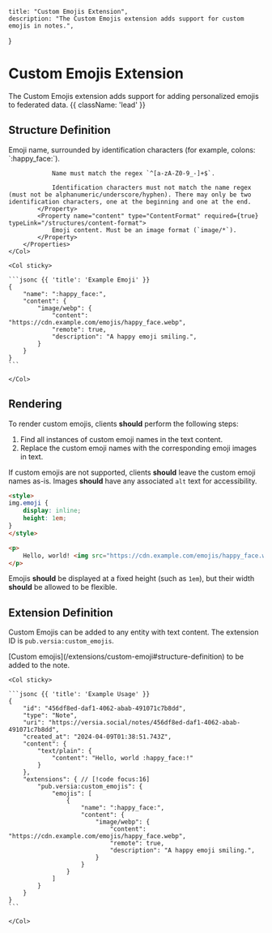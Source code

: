     title: "Custom Emojis Extension",
    description: "The Custom Emojis extension adds support for custom emojis in notes.",
}

# Custom Emojis Extension

The Custom Emojis extension adds support for adding personalized emojis to federated data. {{ className: 'lead' }}

## Structure Definition

<Row>
    <Col>
        <Properties>
            <Property name="name" type="string" required={true}>
                Emoji name, surrounded by identification characters (for example, colons: `:happy_face:`).

                Name must match the regex `^[a-zA-Z0-9_-]+$`.
                
                Identification characters must not match the name regex (must not be alphanumeric/underscore/hyphen). There may only be two identification characters, one at the beginning and one at the end.
            </Property>
            <Property name="content" type="ContentFormat" required={true} typeLink="/structures/content-format">
                Emoji content. Must be an image format (`image/*`).
            </Property>
        </Properties>
    </Col>

    <Col sticky>

    ```jsonc {{ 'title': 'Example Emoji' }}
    {
        "name": ":happy_face:",
        "content": {
            "image/webp": {
                "content": "https://cdn.example.com/emojis/happy_face.webp",
                "remote": true,
                "description": "A happy emoji smiling.",
            }
        }
    }
    ```

    </Col>
</Row>

## Rendering

To render custom emojis, clients **should** perform the following steps:
1. Find all instances of custom emoji names in the text content.
2. Replace the custom emoji names with the corresponding emoji images in text.

If custom emojis are not supported, clients **should** leave the custom emoji names as-is. Images **should** have any associated `alt` text for accessibility.

```html {{ 'title': 'Example HTML/CSS' }}
<style>
img.emoji {
    display: inline;
    height: 1em;
}
</style>

<p>
    Hello, world! <img src="https://cdn.example.com/emojis/happy_face.webp" alt="A happy emoji smiling." class="emoji" />!
</p>
```

Emojis **should** be displayed at a fixed height (such as `1em`), but their width **should** be allowed to be flexible.

## Extension Definition

Custom Emojis can be added to any entity with text content. The extension ID is `pub.versia:custom_emojis`.

<Row>
    <Col>
        <Properties>
            <Property name="emojis" type="CustomEmoji[]" required={true} typeLink="/extensions/custom-emoji#structure-definition">
                [Custom emojis](/extensions/custom-emoji#structure-definition) to be added to the note.
            </Property>
        </Properties>
    </Col>

    <Col sticky>

    ```jsonc {{ 'title': 'Example Usage' }}
    {
        "id": "456df8ed-daf1-4062-abab-491071c7b8dd",
        "type": "Note",
        "uri": "https://versia.social/notes/456df8ed-daf1-4062-abab-491071c7b8dd",
        "created_at": "2024-04-09T01:38:51.743Z",
        "content": {
            "text/plain": {
                "content": "Hello, world :happy_face:!"
            }
        },
        "extensions": { // [!code focus:16]
            "pub.versia:custom_emojis": {
                "emojis": [
                    {
                        "name": ":happy_face:",
                        "content": {
                            "image/webp": {
                                "content": "https://cdn.example.com/emojis/happy_face.webp",
                                "remote": true,
                                "description": "A happy emoji smiling.",
                            }
                        }
                    }
                ]
            }
        }
    }
    ```

    </Col>
</Row>